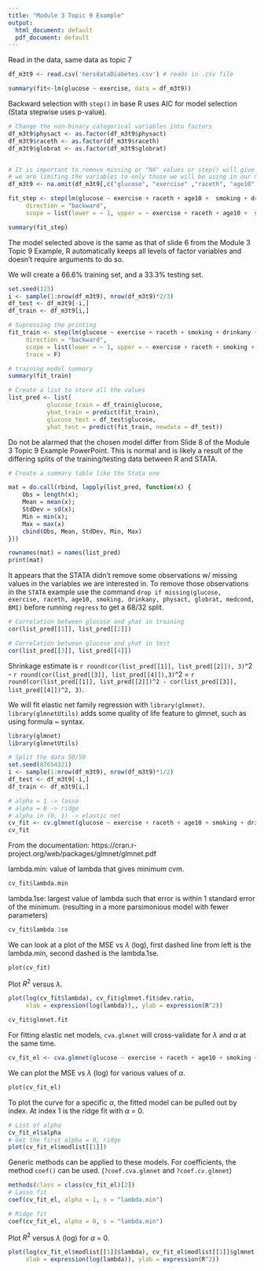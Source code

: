 ```yaml
---
title: "Module 3 Topic 9 Example"
output:
  html_document: default
  pdf_document: default
---
```



Read in the data, same data as topic 7
```r
df_m3t9 <- read.csv('hersdataDiabetes.csv') # reads in .csv file
```

```r
summary(fit<-lm(glucose ~ exercise, data = df_m3t9))
```
Backward selection with `step()` in base R uses AIC for model selection (Stata stepwise uses p-value). 

```r
# Change the non-binary categorical variables into factors
df_m3t9$physact <- as.factor(df_m3t9$physact)
df_m3t9$raceth <- as.factor(df_m3t9$raceth)
df_m3t9$globrat <- as.factor(df_m3t9$globrat)


# It is important to remove missing or "NA" values or step() will give warning messages
# we are limiting the variables to only those we will be using in our model
df_m3t9 <- na.omit(df_m3t9[,c("glucose", "exercise" ,"raceth", "age10", "smoking", "drinkany", "physact" ,"globrat", "medcond", "BMI")])

fit_step <- step(lm(glucose ~ exercise + raceth + age10 +  smoking + drinkany + physact + globrat + medcond + BMI, data = df_m3t9),
     direction = "backward",
     scope = list(lower = ~ 1, upper = ~ exercise + raceth + age10 +  smoking + drinkany + physact + globrat + medcond + BMI))
```

```r
summary(fit_step)
```
The model selected above is the same as that of slide 6 from the Module 3 Topic 9 Example, R automatically keeps all levels of factor variables and doesn't require arguments to do so.


We will create a 66.6% training set, and a 33.3% testing set.
```r
set.seed(123)
i <- sample(1:nrow(df_m3t9), nrow(df_m3t9)*2/3)
df_test <- df_m3t9[-i,]
df_train <- df_m3t9[i,]

# Supressing the printing
fit_train <- step(lm(glucose ~ exercise + raceth + smoking + drinkany + physact + globrat + medcond, data = df_train),
     direction = "backward",
     scope = list(lower = ~ 1, upper = ~ exercise + raceth + smoking + drinkany + physact + globrat + medcond),
     trace = F)

# training model summary
summary(fit_train)

# Create a list to store all the values
list_pred <- list(
           glucose_train = df_train$glucose,
           yhat_train = predict(fit_train),
           glucose_test = df_test$glucose,
           yhat_test = predict(fit_train, newdata = df_test))

```

Do not be alarmed that the chosen model differ from Slide 8 of the Module 3 Topic 9 Example PowerPoint. This is normal and is likely a result of the differing splits of the training/testing data between R and STATA.

```r
# Create a summary table like the Stata one

mat = do.call(rbind, lapply(list_pred, function(x) {
    Obs = length(x);
    Mean = mean(x);
    StdDev = sd(x);
    Min = min(x);
    Max = max(x)
    cbind(Obs, Mean, StdDev, Min, Max)
}))

rownames(mat) = names(list_pred)
print(mat)

```

It appears that the STATA didn't remove some observations w/ missing values in the variables we are interested in. To remove those observations in the `STATA` example use the command `drop if missing(glucose, exercise, raceth, age10, smoking, drinkany, physact, globrat, medcond, BMI)` before running `regress` to get a 68/32 split.

```r
# Correlation between glucose and yhat in training
cor(list_pred[[1]], list_pred[[2]])
```

```r
# Correlation between glucose and yhat in test
cor(list_pred[[3]], list_pred[[4]])
```

Shrinkage estimate is `r round(cor(list_pred[[1]], list_pred[[2]]), 3)`^2 - `r round(cor(list_pred[[3]], list_pred[[4]]),3)`^2 = `r round(cor(list_pred[[1]], list_pred[[2]])^2 - cor(list_pred[[3]], list_pred[[4]])^2, 3)`.

We will fit elastic net family regression with `library(glmnet)`. `library(glmnetUtils)` adds some quality of life feature to glmnet, such as using formula ~ syntax. 
```r
library(glmnet)
library(glmnetUtils)

# Split the data 50/50
set.seed(87654321)
i <- sample(1:nrow(df_m3t9), nrow(df_m3t9)*1/2)
df_test <- df_m3t9[-i,]
df_train <- df_m3t9[i,]

# alpha = 1 -> lasso
# alpha = 0 -> ridge
# alpha in (0, 1) -> elastic net
cv_fit <- cv.glmnet(glucose ~ exercise + raceth + age10 + smoking + drinkany + physact + globrat + medcond + BMI, data = df_train, nfolds = 10, alpha = 1)
cv_fit
```

From the documentation: https://cran.r-project.org/web/packages/glmnet/glmnet.pdf

lambda.min: value of lambda that gives minimum cvm.

```r
cv_fit$lambda.min
```
lambda.1se: largest value of lambda such that error is within 1 standard error of the minimum. (resulting in a more parsimonious model with fewer parameters)

```r
cv_fit$lambda.1se
```
We can look at a plot of the MSE vs $\lambda$ (log), first dashed line from left is the lambda.min, second dashed is the lambda.1se.

```r
plot(cv_fit)
```

Plot $R^2$ versus $\lambda$. 

```r
plot(log(cv_fit$lambda), cv_fit$glmnet.fit$dev.ratio,
     xlab = expression(log(lambda)),, ylab = expression(R^2))
```

```r
cv_fit$glmnet.fit
```

For fitting elastic net models, `cva.glmnet` will cross-validate for $\lambda$ and $\alpha$ at the same time.

```r
cv_fit_el <- cva.glmnet(glucose ~ exercise + raceth + age10 + smoking + drinkany + physact + globrat + medcond + BMI, data = df_train, nfolds = 10)
```

We can plot the MSE vs $\lambda$ (log) for various values of $\alpha$.

```r
plot(cv_fit_el)
```


To plot the curve for a specific $\alpha$, the fitted model can be pulled out by index. At index 1 is the ridge fit with $\alpha$ = 0.

```r
# List of alpha
cv_fit_el$alpha
# Get the first alpha = 0, ridge
plot(cv_fit_el$modlist[[1]])
```

Generic methods can be applied to these models. For coefficients, the method `coef()` can be used. (`?coef.cva.glmnet` and `?coef.cv.glmnet`)

```r
methods(class = class(cv_fit_el)[2])
# Lasso fit
coef(cv_fit_el, alpha = 1, s = "lambda.min")
```

```r
# Ridge fit
coef(cv_fit_el, alpha = 0, s = "lambda.min")
```


Plot  $R^2$  versus $\lambda$ (log) for $\alpha$ = 0.

```r
plot(log(cv_fit_el$modlist[[1]]$lambda), cv_fit_el$modlist[[1]]$glmnet.fit$dev.ratio,
     xlab = expression(log(lambda)), ylab = expression(R^2))
```




